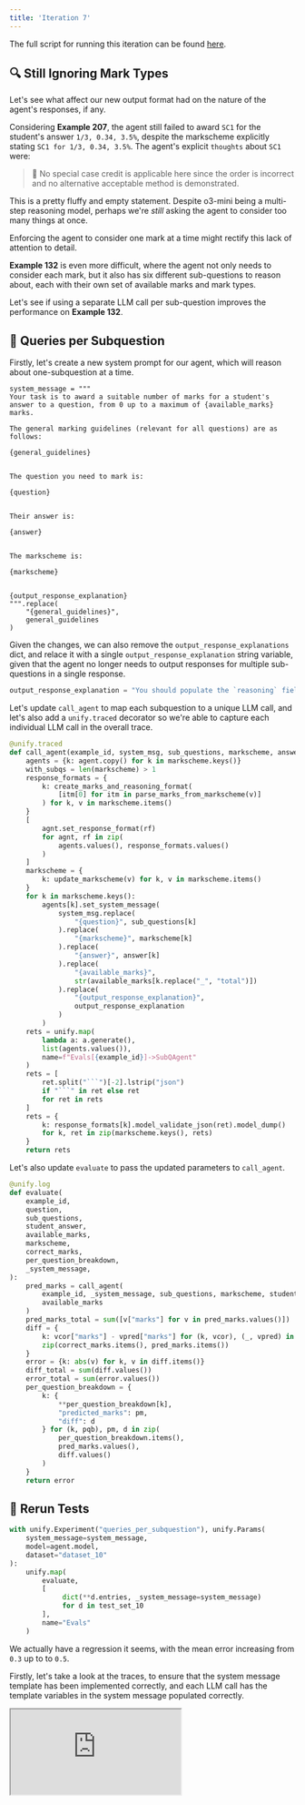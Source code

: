 ```yaml
---
title: 'Iteration 7'
---
```


The full script for running this iteration can be found
[here](https://github.com/unifyai/demos/blob/main/marking_assistant/optimize_agent/iteration_7.py).

## 🔍 Still Ignoring Mark Types

Let's see what affect our new output format had on the nature of the agent's responses, if any.

Considering **Example 207**, the agent still failed to award `SC1` for the student's answer `1/3, 0.34, 3.5%`, despite the markscheme explicitly stating `SC1 for 1/3, 0.34, 3.5%`. The agent's explicit `thoughts` about `SC1` were:

> 🤖 No special case credit is applicable here since the order is incorrect and no alternative acceptable method is demonstrated.

This is a pretty fluffy and empty statement. Despite o3-mini being a multi-step reasoning model, perhaps we're *still* asking the agent to consider too many things at once.

Enforcing the agent to consider one mark at a time might rectify this lack of attention to detail.

**Example 132** is even more difficult, where the agent not only needs to consider each mark, but it also has six different sub-questions to reason about, each with their own set of available marks and mark types.

Let's see if using a separate LLM call per sub-question improves the performance on **Example 132**.

## 🔀 Queries per Subquestion

Firstly, let's create a new system prompt for our agent, which will reason about one-subquestion at a time.

```
system_message = """
Your task is to award a suitable number of marks for a student's answer to a question, from 0 up to a maximum of {available_marks} marks.

The general marking guidelines (relevant for all questions) are as follows:

{general_guidelines}


The question you need to mark is:

{question}


Their answer is:

{answer}


The markscheme is:

{markscheme}


{output_response_explanation}
""".replace(
    "{general_guidelines}",
    general_guidelines
)
```

Given the changes, we can also remove the `output_response_explanations` dict, and relace it with a single `output_response_explanation` string variable, given that the agent no longer needs to output responses for multiple sub-questions in a single response.

```python
output_response_explanation = "You should populate the `reasoning` field with your general thoughts on each individual mark identified in the markscheme, and also a decision as to whether each of these mark should be awarded. These marks are not necessarily cumulative with regards to the marks to award, and some may be irrelevant given the student's approach or answer, in which case just respond `False` for the `should_award` field. Finally, you should put the total number of marks to award in the `marks` field."
```

Let's update `call_agent` to map each subquestion to a unique LLM call, and let's also add a `unify.traced` decorator so we're able to capture each individual LLM call in the overall trace.

```python
@unify.traced
def call_agent(example_id, system_msg, sub_questions, markscheme, answer, available_marks):
    agents = {k: agent.copy() for k in markscheme.keys()}
    with_subqs = len(markscheme) > 1
    response_formats = {
        k: create_marks_and_reasoning_format(
            [itm[0] for itm in parse_marks_from_markscheme(v)]
        ) for k, v in markscheme.items()
    }
    [
        agnt.set_response_format(rf)
        for agnt, rf in zip(
            agents.values(), response_formats.values()
        )
    ]
    markscheme = {
        k: update_markscheme(v) for k, v in markscheme.items()
    }
    for k in markscheme.keys():
        agents[k].set_system_message(
            system_msg.replace(
                "{question}", sub_questions[k]
            ).replace(
                "{markscheme}", markscheme[k]
            ).replace(
                "{answer}", answer[k]
            ).replace(
                "{available_marks}",
                str(available_marks[k.replace("_", "total")])
            ).replace(
                "{output_response_explanation}",
                output_response_explanation
            )
        )
    rets = unify.map(
        lambda a: a.generate(),
        list(agents.values()),
        name=f"Evals[{example_id}]->SubQAgent"
    )
    rets = [
        ret.split("```")[-2].lstrip("json")
        if "```" in ret else ret
        for ret in rets
    ]
    rets = {
        k: response_formats[k].model_validate_json(ret).model_dump()
        for k, ret in zip(markscheme.keys(), rets)
    }
    return rets
```

Let's also update `evaluate` to pass the updated parameters to `call_agent`.

```python
@unify.log
def evaluate(
    example_id,
    question,
    sub_questions,
    student_answer,
    available_marks,
    markscheme,
    correct_marks,
    per_question_breakdown,
    _system_message,
):
    pred_marks = call_agent(
        example_id, _system_message, sub_questions, markscheme, student_answer,
        available_marks
    )
    pred_marks_total = sum([v["marks"] for v in pred_marks.values()])
    diff = {
        k: vcor["marks"] - vpred["marks"] for (k, vcor), (_, vpred) in
        zip(correct_marks.items(), pred_marks.items())
    }
    error = {k: abs(v) for k, v in diff.items()}
    diff_total = sum(diff.values())
    error_total = sum(error.values())
    per_question_breakdown = {
        k: {
            **per_question_breakdown[k],
            "predicted_marks": pm,
            "diff": d
        } for (k, pqb), pm, d in zip(
            per_question_breakdown.items(),
            pred_marks.values(),
            diff.values()
        )
    }
    return error
```

## 🧪 Rerun Tests

```python
with unify.Experiment("queries_per_subquestion"), unify.Params(
    system_message=system_message,
    model=agent.model,
    dataset="dataset_10"
):
    unify.map(
        evaluate,
        [
             dict(**d.entries, _system_message=system_message)
             for d in test_set_10
        ],
        name="Evals"
    )
```

We actually have a regression it seems, with the mean error increasing from `0.3` up to to `0.5`.

Firstly, let's take a look at the traces, to ensure that the system message template has been implemented correctly,
and each LLM call has the template variables in the system message populated correctly.

<div
  style={{
    position: 'relative',
    paddingBottom: '56.25%', // 16:9 ratio
    height: 0,
  }}
>
  <iframe
    style={{
      position: 'absolute',
      top: 0,
      left: 0,
      width: '100%',
      height: '100%',
      border: 'none'
    }}
    src="https://www.youtube.com/embed/{placeholder}"
    allow="accelerometer; autoplay; clipboard-write; encrypted-media; gyroscope; picture-in-picture"
    allowFullScreen
  />
</div>

It seems as though everything was implemented correctly,
and the per-LLM system messages look good ✅

Again, let's explore what's going wrong in the next iteration,
and try to understand why we've seen this regression 🔁